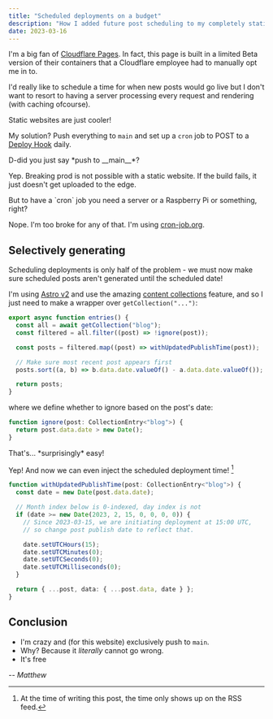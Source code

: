 ```yaml
---
title: "Scheduled deployments on a budget"
description: "How I added future post scheduling to my completely static website"
date: 2023-03-16
---
```



I'm a big fan of [Cloudflare Pages](https://pages.dev/).
In fact, this page is built in a limited Beta version of their containers that a Cloudflare
employee had to manually opt me in to.

I'd really like to schedule a time for when new posts would go live but I don't want to resort
to having a server processing every request and rendering (with caching ofcourse).

<Moomin which="muminek" side="right">
  Static websites are just cooler!
</Moomin>

My solution? Push everything to `main` and set up a `cron` job to POST to a [Deploy Hook](https://developers.cloudflare.com/pages/platform/deploy-hooks) daily.

<Moomin which="muminek" side="left">
  D-did you just say *push to __main__*?
</Moomin>

Yep. Breaking prod is not possible with a static website.
If the build fails, it just doesn't get uploaded to the edge.

<Moomin which="muminek" side="right">
  But to have a `cron` job you need a server or a Raspberry Pi or something, right?
</Moomin>

Nope. I'm too broke for any of that. I'm using [cron-job.org](https://cron-job.org/).

## Selectively generating

Scheduling deployments is only half of the problem - we must now make sure scheduled
posts aren't generated until the scheduled date!

I'm using [Astro v2](https://astro.build/) and use the amazing
[content collections](https://docs.astro.build/en/guides/content-collections/)
feature, and so I just need to make a wrapper over `getCollection("...")`:

```ts
export async function entries() {
  const all = await getCollection("blog");
  const filtered = all.filter((post) => !ignore(post));

  const posts = filtered.map((post) => withUpdatedPublishTime(post));

  // Make sure most recent post appears first
  posts.sort((a, b) => b.data.date.valueOf() - a.data.date.valueOf());

  return posts;
}
```

where we define whether to ignore based on the post's date:

```ts
function ignore(post: CollectionEntry<"blog">) {
  return post.data.date > new Date();
}
```

<Moomin which="muminek" side="left">
 That's... *surprisingly* easy!
</Moomin>

Yep! And now we can even inject the scheduled deployment time! [^1]
[^1]: At the time of writing this post, the time only shows up on the RSS feed.

```ts
function withUpdatedPublishTime(post: CollectionEntry<"blog">) {
  const date = new Date(post.data.date);

  // Month index below is 0-indexed, day index is not
  if (date >= new Date(2023, 2, 15, 0, 0, 0, 0)) {
    // Since 2023-03-15, we are initiating deployment at 15:00 UTC,
    // so change post publish date to reflect that.

    date.setUTCHours(15);
    date.setUTCMinutes(0);
    date.setUTCSeconds(0);
    date.setUTCMilliseconds(0);
  }

  return { ...post, data: { ...post.data, date } };
}
```

## Conclusion

- I'm crazy and (for this website) exclusively push to `main`.
- Why? Because it *literally* cannot go wrong.
- It's free

*-- Matthew*

